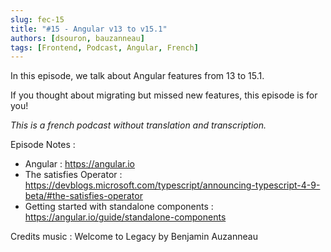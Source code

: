 ```yaml
---
slug: fec-15
title: "#15 - Angular v13 to v15.1"
authors: [dsouron, bauzanneau]
tags: [Frontend, Podcast, Angular, French]
---
```


In this episode, we talk about Angular features from 13 to 15.1.

If you thought about migrating but missed new features, this episode is for you!

<!--truncate-->

_This is a french podcast without translation and transcription._


<SpotifyEmbed href="https://open.spotify.com/embed/episode/2Yczeuve22kn6gljadNZ5i" />

Episode Notes :

- Angular : https://angular.io
- The satisfies Operator : https://devblogs.microsoft.com/typescript/announcing-typescript-4-9-beta/#the-satisfies-operator
- Getting started with standalone components : https://angular.io/guide/standalone-components

Credits music : Welcome to Legacy by Benjamin Auzanneau
